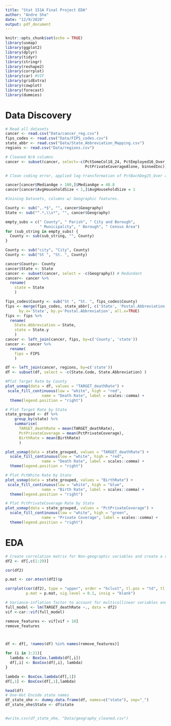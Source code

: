 ```yaml
---
title: "Stat 151A Final Project EDA"
author: "Andre Sha"
date: "12/9/2020"
output: pdf_document
---
```



```r
knitr::opts_chunk$set(echo = TRUE)
library(usmap)
library(ggplot2)
library(dplyr)
library(tidyr)
library(stringr)
library(reshape2)
library(corrplot)
library(car) #VIF
library(gridExtra)
library(cowplot)
library(forecast)
library(dummies)
```

# Data Discovery


```r
# Read all datasets
cancer <- read.csv("Data/cancer_reg.csv")
fips_codes <- read.csv("Data/FIPS_codes.csv")
state_abbr <- read.csv("Data/State_Abbreviation_Mapping.csv") 
regions <- read.csv("Data/regions.csv")

```

```r
# Cleaned N/A columns
cancer <- subset(cancer, select=-c(PctSomeCol18_24, PctEmployed16_Over, 
                                   PctPrivateCoverageAlone, binnedInc)) 

# Clean coding error, applied log-transformation of PctBachDeg25_Over after plot inspection. 

cancer[cancer$MedianAge > 100,]$MedianAge = 40.8
cancer[cancer$AvgHouseholdSize < 1,]$AvgHouseholdSize = 1
```

```r
#Joining Datasets, columns w/ Geographic features. 

County <- sub(",.*$", "", cancer$Geography)
State <- sub("^.*,\\s*", "", cancer$Geography)

empty_subs = c(" County", " Parish", " City and Borough", 
               " Municipality", " Borough", " Census Area")
for (sub_string in empty_subs) {
  County <- sub(sub_string, "", County) 
}

County <- sub("city", "City", County) 
County <- sub("St ", "St. ", County) 

cancer$County<- County
cancer$State <- State
cancer <- subset(cancer, select = -c(Geography)) # Redundant
cancer<- cancer %>% 
  rename(
    state = State
    )

fips_codes$County <- sub("St ", "St. ", fips_codes$County) 
fips <- merge(fips_codes, state_abbr[, c('State', 'Postal.Abbreviation')], 
      by.x='State', by.y='Postal.Abbreviation', all.x=TRUE)
fips <- fips %>% 
  rename(
    State.Abbreviation = State,
    state = State.y
    )
cancer <- left_join(cancer, fips, by=c('County', 'state'))
cancer <- cancer %>% 
  rename(
    fips = FIPS
    )

df <- left_join(cancer, regions, by=c('state'))
df <- subset(df, select = -c(State.Code, State.Abbreviation) )

```


```r
#Plot Target Rate by County
plot_usmap(data = df, values = "TARGET_deathRate") + 
 scale_fill_continuous(low = "white", high = "red",
                name = "Death Rate", label = scales::comma) + 
  theme(legend.position = "right")
```

```r
# Plot Target Rate by State
state_grouped <- df %>%
	group_by(state) %>%
	summarise(
	  TARGET_deathRate = mean(TARGET_deathRate),
	  PctPrivateCoverage = mean(PctPrivateCoverage),
	  BirthRate = mean(BirthRate)
	  )

plot_usmap(data = state_grouped, values = "TARGET_deathRate") + 
  scale_fill_continuous(low = "white", high = "red",
                name = "Death Rate", label = scales::comma) + 
  theme(legend.position = "right")
```
```r
# Plot PctWhite Rate by State
plot_usmap(data = state_grouped, values = "BirthRate") + 
 scale_fill_continuous(low = "white", high = "blue",
                name = "Birth Rate", label = scales::comma) + 
  theme(legend.position = "right")
```

```r
# Plot PctPrivateCoverage Rate by State
plot_usmap(data = state_grouped, values = "PctPrivateCoverage") + 
  scale_fill_continuous(low = "white", high = "green",
                name = "Private Coverage", label = scales::comma) + 
  theme(legend.position = "right")
```

# EDA 
```r
# Create correlation matrix for Non-geographic variables and create a correlation plot. 
df2 <- df[,c(1:29)]

cor(df2)

p.mat <- cor.mtest(df2)$p

corrplot(cor(df2), type = "upper", order = "hclust", tl.pos = "td", tl.cex = 0.5, method = "color", 
         p.mat = p.mat, sig.level = 0.1, insig = "blank")
```

```r
# Variance-inflation factor to account for multicollinear variables and remove said features.
full_model <- lm(TARGET_deathRate ~., data = df2)
vif <-car::vif(full_model)

remove_features <- vif[vif > 10]
remove_features



df <- df[, !names(df) %in% names(remove_features)]

for (i in 3:21){
  lambda <- BoxCox.lambda(df[,i])
  df[,i] <- BoxCox(df[,i], lambda)
}

lambda <- BoxCox.lambda(df[,1])
df[,1] <- BoxCox(df[,1],lambda)

head(df)
# One-Hot Encode state names 
df_state_ohe <- dummy.data.frame(df, names=c("state"), sep="_")
df_state_ohe$State <- df$state


#write.csv(df_state_ohe, "Data/geography_cleaned.csv")
```





